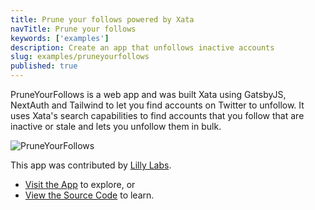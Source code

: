 ```yaml
---
title: Prune your follows powered by Xata
navTitle: Prune your follows
keywords: ['examples']
description: Create an app that unfollows inactive accounts
slug: examples/pruneyourfollows
published: true
---
```


PruneYourFollows is a web app and was built Xata using GatsbyJS, NextAuth and Tailwind to let you find accounts on Twitter to unfollow. It uses Xata's search capabilities to find accounts that you follow that are inactive or stale and lets you unfollow them in bulk.

![PruneYourFollows](images/pyf.png)

This app was contributed by [Lilly Labs](https://lillylabs.no/).

- [Visit the App](https://pruneyourfollows.com) to explore, or
- [View the Source Code](https://github.com/queen-raae/prune-your-follows) to learn.
